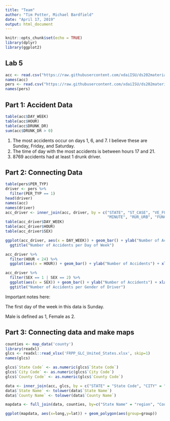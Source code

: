 ```yaml
---
title: "Team"
author: "Tim Potter, Michael Bardfield"
date: "April 17, 2019"
output: html_document
---
```


```r
knitr::opts_chunk$set(echo = TRUE)
library(dplyr)
library(ggplot2)
```

## Lab 5

```r
acc <- read.csv("https://raw.githubusercontent.com/xdaiISU/ds202materials/master/hwlabs/fars2017/accident.csv", stringsAsFactors = FALSE)
names(acc)
pers <- read.csv("https://raw.githubusercontent.com/xdaiISU/ds202materials/master/hwlabs/fars2017/person.csv", stringsAsFactors = FALSE)
names(pers)
```

## Part 1: Accident Data

```r
table(acc$DAY_WEEK)
table(acc$HOUR)
table(acc$DRUNK_DR)
sum(acc$DRUNK_DR > 0)
```

1) The most accidents occur on days 1, 6, and 7. I believe these are Sunday, Friday, and Saturday.
2) The time of day with the most accidents is between hours 17 and 21.
3) 8769 accidents had at least 1 drunk driver.

## Part 2: Connecting Data

```r
table(pers$PER_TYP)
driver <- pers %>%
  filter(PER_TYP == 1)
head(driver)
names(acc)
names(driver)
acc_driver <- inner_join(acc, driver, by = c("STATE", "ST_CASE", "VE_FORMS", "COUNTY", "DAY", "MONTH", "HOUR", 
                                             "MINUTE", "RUR_URB", "FUNC_SYS", "HARM_EV", "MAN_COLL", "SCH_BUS"))
table(acc_driver$DAY_WEEK)
table(acc_driver$HOUR)
table(acc_driver$SEX)

ggplot(acc_driver, aes(x = DAY_WEEK)) + geom_bar() + ylab("Number of Accidents") + xlab("Day of Week") + 
  ggtitle("Number of Accidents per Day of Week")

acc_driver %>%
  filter(HOUR < 24) %>%
  ggplot(aes(x = HOUR)) + geom_bar() + ylab("Number of Accidents") + xlab("Hour of the Day") + ggtitle("Number of Accidents per Hour of Day")

acc_driver %>%
  filter(SEX == 1 | SEX == 2) %>%
  ggplot(aes(x = SEX)) + geom_bar() + ylab("Number of Accidents") + xlab("Gender of Driver") + 
  ggtitle("Number of Accidents per Gender of Driver")
```

Important notes here:
  
  The first day of the week in this data is Sunday.
  
  Male is defined as 1, Female as 2.

## Part 3: Connecting data and make maps
```r
counties <- map_data('county')
library(readxl)
glcs <- readxl::read_xlsx('FRPP_GLC_United_States.xlsx', skip=1)
names(glcs)

glcs$`State Code` <- as.numeric(glcs$`State Code`)
glcs$`City Code` <- as.numeric(glcs$`City Code`)
glcs$`County Code` <- as.numeric(glcs$`County Code`)

data <- inner_join(acc, glcs, by = c("STATE" = "State Code", "CITY" = "City Code", "COUNTY" = "County Code"))
data$`State Name` <- tolower(data$`State Name`)
data$`County Name` <- tolower(data$`County Name`)

mapdata <- full_join(data, counties, by=c("State Name" = "region", "County Name" = "subregion"))

ggplot(mapdata, aes(x=long,y=lat)) + geom_polygon(aes(group=group))
```